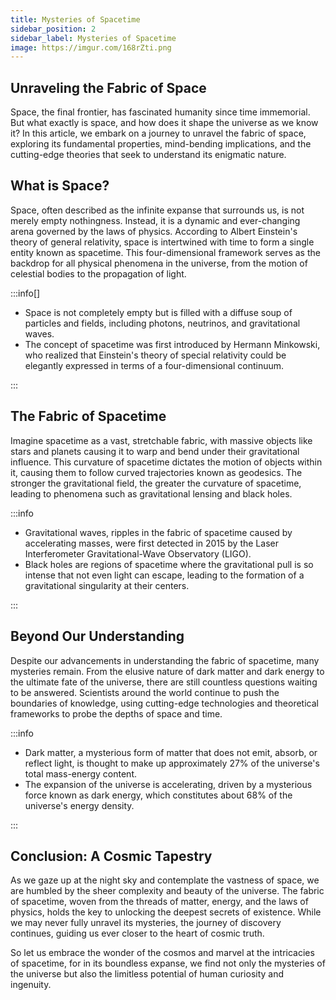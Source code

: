 ```yaml
---
title: Mysteries of Spacetime
sidebar_position: 2
sidebar_label: Mysteries of Spacetime
image: https://imgur.com/168rZti.png
---
```




## Unraveling the Fabric of Space

Space, the final frontier, has fascinated humanity since time immemorial. But what exactly is space, and how does it shape the universe as we know it? In this article, we embark on a journey to unravel the fabric of space, exploring its fundamental properties, mind-bending implications, and the cutting-edge theories that seek to understand its enigmatic nature.

## What is Space?

Space, often described as the infinite expanse that surrounds us, is not merely empty nothingness. Instead, it is a dynamic and ever-changing arena governed by the laws of physics. According to Albert Einstein's theory of general relativity, space is intertwined with time to form a single entity known as spacetime. This four-dimensional framework serves as the backdrop for all physical phenomena in the universe, from the motion of celestial bodies to the propagation of light.


<Admonition type="tip" icon="💡" title="Did you know...">

</Admonition>


:::info[]

- Space is not completely empty but is filled with a diffuse soup of particles and fields, including photons, neutrinos, and gravitational waves.
- The concept of spacetime was first introduced by Hermann Minkowski, who realized that Einstein's theory of special relativity could be elegantly expressed in terms of a four-dimensional continuum.

:::



## The Fabric of Spacetime

Imagine spacetime as a vast, stretchable fabric, with massive objects like stars and planets causing it to warp and bend under their gravitational influence. This curvature of spacetime dictates the motion of objects within it, causing them to follow curved trajectories known as geodesics. The stronger the gravitational field, the greater the curvature of spacetime, leading to phenomena such as gravitational lensing and black holes.

<Admonition type="tip" icon="💡" title="Did you know...">

</Admonition>

:::info

- Gravitational waves, ripples in the fabric of spacetime caused by accelerating masses, were first detected in 2015 by the Laser Interferometer Gravitational-Wave Observatory (LIGO).
- Black holes are regions of spacetime where the gravitational pull is so intense that not even light can escape, leading to the formation of a gravitational singularity at their centers.

:::



## Beyond Our Understanding

Despite our advancements in understanding the fabric of spacetime, many mysteries remain. From the elusive nature of dark matter and dark energy to the ultimate fate of the universe, there are still countless questions waiting to be answered. Scientists around the world continue to push the boundaries of knowledge, using cutting-edge technologies and theoretical frameworks to probe the depths of space and time.


<Admonition type="tip" icon="💡" title="Did you know...">

</Admonition>


:::info

- Dark matter, a mysterious form of matter that does not emit, absorb, or reflect light, is thought to make up approximately 27% of the universe's total mass-energy content.
- The expansion of the universe is accelerating, driven by a mysterious force known as dark energy, which constitutes about 68% of the universe's energy density.

:::


## Conclusion: A Cosmic Tapestry

As we gaze up at the night sky and contemplate the vastness of space, we are humbled by the sheer complexity and beauty of the universe. The fabric of spacetime, woven from the threads of matter, energy, and the laws of physics, holds the key to unlocking the deepest secrets of existence. While we may never fully unravel its mysteries, the journey of discovery continues, guiding us ever closer to the heart of cosmic truth.

So let us embrace the wonder of the cosmos and marvel at the intricacies of spacetime, for in its boundless expanse, we find not only the mysteries of the universe but also the limitless potential of human curiosity and ingenuity.

